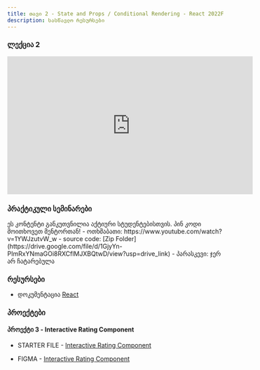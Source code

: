 ```yaml
---
title: თავი 2 - State and Props / Conditional Rendering - React 2022F
description: სასწავლო რესურსები
---
```


### ლექცია 2
<iframe width="560" height="315" src="https://www.youtube.com/embed/mCOfKIX4QM8?si=EXEP8PjfZxe_fPi-" title="YouTube video player" frameborder="0" allow="accelerometer; autoplay; clipboard-write; encrypted-media; gyroscope; picture-in-picture; web-share" allowFullScreen></iframe>


### პრაქტიკული სემინარები

<Card>
  <PinCodeProtectedContent>
    <Locked>
      ეს კონტენტი განკუთვნილია აქტიური სტუდენტებისთვის. პინ კოდი მოითხოვეთ
      მენტორთან!
    </Locked>
    <Unlocked>
      - ოთხშაბათი: https://www.youtube.com/watch?v=1YWJzutvW_w
         - source code: [Zip Folder](https://drive.google.com/file/d/1GjyYn-PImRxYNmaGOi8RXCflMJXBQtwD/view?usp=drive_link)
      - პარასკევი: ჯერ არ ჩატარებულა
    </Unlocked>
  </PinCodeProtectedContent>
</Card>

### რესურსები
- დოკუმენტაცია [React](https://react.dev)


### პროექტები

#### პროექტი 3 - Interactive Rating Component

- STARTER FILE - [Interactive Rating Component](https://drive.google.com/file/d/1UDiIuwNYz_x7uQAiasXmB1n2Vz1jCl8x/view?usp=sharing)

- FIGMA - [Interactive Rating Component](https://www.figma.com/file/H4J9EtA1UHDgvSHEv9ZJss/interactive-rating-component?node-id=0-1468&t=3RMaHeg1VLki3bTN-0)
